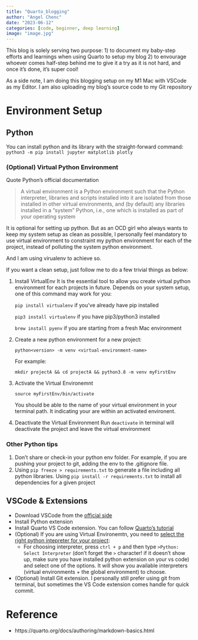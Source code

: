 ```yaml
---
title: "Quarto_blogging"
author: "Angel Chenc"
date: "2023-06-12"
categories: [code, beginner, deep learning]
image: "image.jpg"
---
```


This blog is solely serving two purpose: 1) to document my baby-step efforts and learnings when using Quarto to setup my blog 2) to envourage whoever comes half-step behind me to give it a try as it is not hard, and once it's done, it's super cool!

As a side note, I am doing this blogging setup on my M1 Mac with VSCode as my Editor. I am also uploading my blog's source code to my Git repository

# Environment Setup
## Python
You can install python and its library with the straight-forward command:
`python3 -m pip install jupyter matplotlib plotly`

### (Optional) Virtual Python Environment
Quote Python's official documentation

> A virtual environment is a Python environment such that the Python interpreter, libraries and scripts installed into it are isolated from those installed in other virtual environments, and (by default) any libraries installed in a “system” Python, i.e., one which is installed as part of your operating system

It is optional for setting up python. But as an OCD girl who always wants to keep my system setup as clean as possible, I personally feel mandatory to use virtual environment to constraint my python environment for each of the project, instead of polluting the system python environment. 

And I am using virualenv to achieve so.

If you want a clean setup, just follow me to do a few trivial things as below:

(@) Install VirtualEnv
It is the essential tool to allow you create virtual python environment for each projects in future. Depends on your system setup, one of this command may work for you:
 <div> `pip install virtualenv` if you've already have pip installed 
 <div> `pip3 install virtualenv` if you have pip3/python3 installed 
 <div> `brew install pyenv` if you are starting from a fresh Mac environment

(@) Create a new python environment for a new project:
 <div>`python<version> -m venv <virtual-environment-name>`
 <div> For example:
 <div> `mkdir projectA && cd projectA && python3.8 -m venv myFirstEnv`

(@) Activate the Virtual Environemnt
<div> `source myFirstEnv/bin/activate`
<div> You should be able to the name of your virtual environment in your terminal path. It indicating your are within an activated environent.

(@) Deactivate the Virtual Environment
Run `deactivate` in terminal will deactivate the project and leave the virtual environment

### Other Python tips
1. Don't share or check-in your python env folder. For example, if you are pushing your project to git, adding the env to the .gitignore file.
2. Using `pip freeze > requirements.txt` to generate a file including all python libraries. Using `pip install -r requirements.txt` to install all dependencies for a given project


## VSCode & Extensions
* Download VSCode from the [official side](https://code.visualstudio.com/)
* Install Python extension
* Install Quarto VS Code extension. You can follow [Quarto's tutorial](https://quarto.org/docs/get-started/hello/vscode.html)
* (Optional) If you are using Virtual Environemtn, you need to [select the right python intepreter for your project](https://stackoverflow.com/questions/58470563/how-do-you-get-visual-studio-code-to-use-different-python-interpreter): 
  + For choosing interpreter, press `ctrl + p` and then type `>Python: Select Interpreter` (don't forget the `>` character! if it doesn't show up, make sure you have installed python extension on your vs code) and select one of the options. It will show you available interpreters (virtual environments + the global environment) to choose.
* (Optional) Install Git extension. I personally still prefer using git from terminal, but sometimes the VS Code extension comes handle for quick commit.


# Reference
* https://quarto.org/docs/authoring/markdown-basics.html



